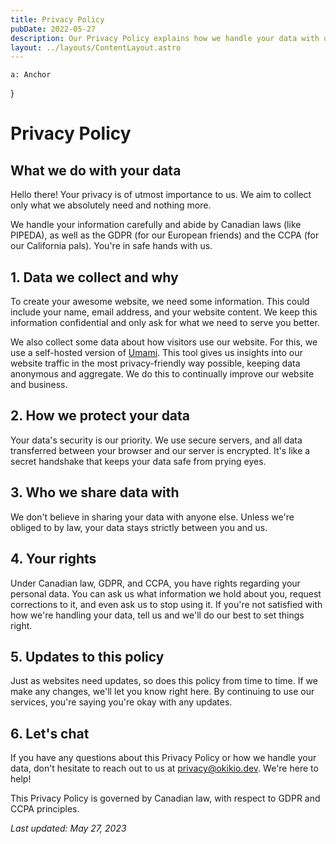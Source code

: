 ```yaml
---
title: Privacy Policy
pubDate: 2022-05-27
description: Our Privacy Policy explains how we handle your data with utmost respect and care. We value your privacy as much as you do. Learn more about our commitments to GDPR, CCPA, and Canadian privacy laws.
layout: ../layouts/ContentLayout.astro
---
```



    a: Anchor
}

<span id="index"></span>

# Privacy Policy
## What we do with your data
Hello there! Your privacy is of utmost importance to us. We aim to collect only what we absolutely need and nothing more. 

We handle your information carefully and abide by Canadian laws (like PIPEDA), as well as the GDPR (for our European friends) and the CCPA (for our California pals). You're in safe hands with us.

## 1. Data we collect and why
To create your awesome website, we need some information. This could include your name, email address, and your website content. We keep this information confidential and only ask for what we need to serve you better.

We also collect some data about how visitors use our website. For this, we use a self-hosted version of [Umami](https://umami.is). This tool gives us insights into our website traffic in the most privacy-friendly way possible, keeping data anonymous and aggregate. We do this to continually improve our website and business.

## 2. How we protect your data
Your data's security is our priority. We use secure servers, and all data transferred between your browser and our server is encrypted. It's like a secret handshake that keeps your data safe from prying eyes.

## 3. Who we share data with
We don't believe in sharing your data with anyone else. Unless we're obliged to by law, your data stays strictly between you and us. 

## 4. Your rights
Under Canadian law, GDPR, and CCPA, you have rights regarding your personal data. You can ask us what information we hold about you, request corrections to it, and even ask us to stop using it. If you're not satisfied with how we're handling your data, tell us and we'll do our best to set things right.

## 5. Updates to this policy
Just as websites need updates, so does this policy from time to time. If we make any changes, we'll let you know right here. By continuing to use our services, you're saying you're okay with any updates.

## 6. Let's chat
If you have any questions about this Privacy Policy or how we handle your data, don't hesitate to reach out to us at [privacy&#64;okikio.dev](mailto:privacy&#64;okikio.dev). We're here to help!

This Privacy Policy is governed by Canadian law, with respect to GDPR and CCPA principles.

_Last updated: May 27, 2023_
